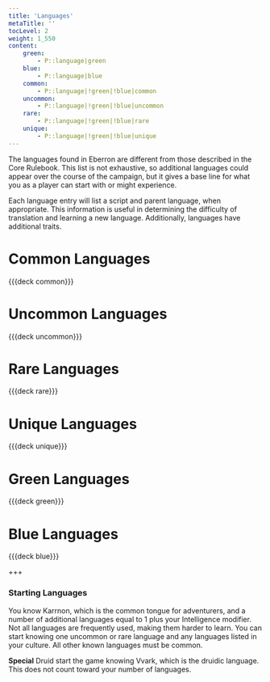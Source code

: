 ```yaml
---
title: 'Languages'
metaTitle: ''
tocLevel: 2
weight: 1_550
content:
    green:
        - P::language|green
    blue:
        - P::language|blue
    common:
        - P::language|!green|!blue|common
    uncommon:
        - P::language|!green|!blue|uncommon
    rare:
        - P::language|!green|!blue|rare
    unique:
        - P::language|!green|!blue|unique
---
```


The languages found in Eberron are different from those described in the Core Rulebook. This list is not exhaustive, so additional languages could appear over the course of the campaign, but it gives a base line for what you as a player can start with or might experience.

Each language entry will list a script and parent language, when appropriate. This information is useful in determining the difficulty of translation and learning a new language. Additionally, languages have additional traits.

# Common Languages

{{{deck common}}}

# Uncommon Languages

{{{deck uncommon}}}

# Rare Languages

{{{deck rare}}}

# Unique Languages

{{{deck unique}}}

# Green Languages

{{{deck green}}}

# Blue Languages

{{{deck blue}}}

+++

### Starting Languages

You know Karrnon, which is the common tongue for adventurers, and a number of additional languages equal to 1 plus your Intelligence modifier. Not all languages are frequently used, making them harder to learn. You can start knowing one uncommon or rare language and any languages listed in your culture. All other known languages must be common.

**Special** Druid start the game knowing Vvark, which is the druidic language. This does not count toward your number of languages.
